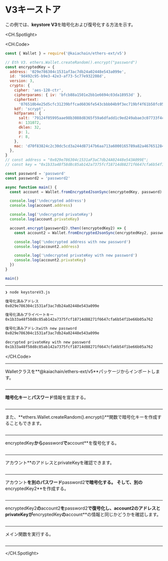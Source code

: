 # V3キーストア

この例では、**keystore V3**を暗号化および復号化する方法を示す。

<CH.Spotlight>

<CH.Code>

```js keystoreV3.js
const { Wallet } = require('@kaiachain/ethers-ext/v5')

// Eth V3. ethers.Wallet.createRandom().encrypt("password")
const encryptedKey = {
  address: '029e786304c1531af3ac7db24a02448e543a099e',
  id: '9d492c95-b9e3-42e3-af73-5c77e932208d',
  version: 3,
  crypto: {
    cipher: 'aes-128-ctr',
    cipherparams: { iv: 'bfcb88a1501e2bb1e6694c03da18953d' },
    ciphertext:
      '076510b4e25d5cfc31239bffcad6036fe543cbbb04b9f3ec719bf4f61b58fc05',
    kdf: 'scrypt',
    kdfparams: {
      salt: '79124f05995aae98b3088d8365f59a6dfadd1c9ed249abae3c07733f4cbbee53',
      n: 131072,
      dklen: 32,
      p: 1,
      r: 8,
    },
    mac: 'd70f83824c2c30dc5cd3a244d87147b6aa713a6000165789a82a467651284ac7',
  },
}
// const address = "0x029e786304c1531aF3aC7db24A02448e543A099E";
// const key = "0x1b33a48f58d8c85ab142a7375fcf18714d88271f6647cfa6b54f1be66b05a762";

const password = 'password'
const password2 = 'password2'

async function main() {
  const account = Wallet.fromEncryptedJsonSync(encryptedKey, password)

  console.log('\ndecrypted address')
  console.log(account.address)

  console.log('\ndecrypted privateKey')
  console.log(account.privateKey)

  account.encrypt(password2).then((encryptedKey2) => {
    const account2 = Wallet.fromEncryptedJsonSync(encryptedKey2, password2)

    console.log('\ndecrypted address with new password')
    console.log(account2.address)

    console.log('\ndecrypted privateKey with new password')
    console.log(account2.privateKey)
  })
}

main()
```

---

```zsh output
❯ node keystoreV3.js

復号化済みアドレス
0x029e786304c1531af3ac7db24a02448e543a099e

復号化済みプライベートキー
0x1b33a48f58d8c85ab142a7375fcf18714d88271f6647cfa6b54f1be66b05a762

復号化済みアドレスwith new password
0x029e786304c1531af3ac7db24a02448e543a099e

decrypted privateKey with new password
0x1b33a48f58d8c85ab142a7375fcf18714d88271f6647cfa6b54f1be66b05a762
```

</CH.Code>

---

Walletクラスを**@kaiachain/ethers-ext/v5**パッケージからインポートします。

```js keystoreV3.js focus=1

```

---

**暗号化キー**と**パスワード**情報を宣言する。

```js keystoreV3.js focus=3:25

```

---

また、**ethers.Wallet.createRandom().encrypt()**関数で暗号化キーを作成することもできます。

```js keystoreV3.js focus=3

```

---

encryptedKey**から**password**で**account\*\*を復号化する。

```js keystoreV3.js focus=31

```

---

アカウント\*\*のアドレスとprivateKeyを確認できます。

```js keystoreV3.js focus=33:37

```

---

アカウント**を別のパスワード**password2**で暗号化する。 そして、別の**encryptedKey2\*\*を作成する。

```js keystoreV3.js focus=39

```

---

encryptedKey2**の**account2**を**password2**で復号化し、**account2**のアドレスとprivateKeyが**encryptedKey**の**account\*\*の情報と同じかどうかを確認します。

```js keystoreV3.js focus=40:46

```

---

メイン関数を実行する。

```js keystoreV3.js focus=50

```

---

</CH.Spotlight>
